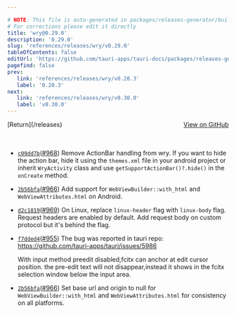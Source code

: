 ```yaml
---

# NOTE: This file is auto-generated in packages/releases-generator/build.ts
# For corrections please edit it directly
title: 'wry@0.29.0'
description: '0.29.0'
slug: 'references/releases/wry/v0.29.0'
tableOfContents: false
editUrl: 'https://github.com/tauri-apps/tauri-docs/packages/releases-generator/build.ts'
pagefind: false
prev:
   link: 'references/releases/wry/v0.28.3'
   label: '0.28.3'
next:
   link: 'references/releases/wry/v0.30.0'
   label: 'v0.30.0'
---
```


<div style="margin-bottom:3rem; display: flex; justify-content: space-between; align-items: center"><span>[Return](/releases)</span><span><a href="https://github.com/tauri-apps/wry/releases/tag/wry-v0.29.0">View on GitHub</a></span></div>

- [`c09dd7b`](https://github.com/tauri-apps/wry/commit/c09dd7bebe3d00f989dff57f0414f1023653efe4)([#968](https://github.com/tauri-apps/wry/pull/968)) Remove ActionBar handling from wry. If you want to hide the action bar, hide it using the `themes.xml` file in your android project or inherit `WryActivity` class and use `getSupportActionBar()?.hide()` in the `onCreate` method.
- [`2b56bfa`](https://github.com/tauri-apps/wry/commit/2b56bfaaee5125f0dc48f4a9bedb53db0e679e5f)([#966](https://github.com/tauri-apps/wry/pull/966)) Add support for `WebViewBuilder::with_html` and `WebViewAttributes.html` on Android.
- [`d2c1819`](https://github.com/tauri-apps/wry/commit/d2c1819f81a7b03288348f1c3b195407400dfbde)([#969](https://github.com/tauri-apps/wry/pull/969)) On Linux, replace `linux-header` flag with `linux-body` flag. Request headers are enabled by default. Add request body on custom protocol but it&#39;s behind the flag.
- [`f7dded4`](https://github.com/tauri-apps/wry/commit/f7dded417c239c39ca4cad6f9d3f6b319c3f91f2)([#955](https://github.com/tauri-apps/wry/pull/955)) The bug was reported in tauri repo: https://github.com/tauri-apps/tauri/issues/5986

  With input method preedit disabled,fcitx can anchor at edit cursor position.
  the pre-edit text will not disappear,instead it shows in the fcitx selection window below the input area.
- [`2b56bfa`](https://github.com/tauri-apps/wry/commit/2b56bfaaee5125f0dc48f4a9bedb53db0e679e5f)([#966](https://github.com/tauri-apps/wry/pull/966)) Set base url and origin to null for `WebViewBuilder::with_html` and `WebViewAttributes.html` for consistency on all platforms.


